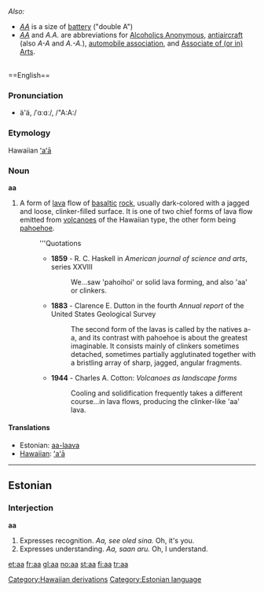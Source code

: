 {{wikipedia}}
''Also:''
* ''[[AA]]'' is a size of [[battery]] ("double A")
* ''[[AA]]'' and ''A.A.'' are abbreviations for [[Alcoholics Anonymous]], [[antiaircraft]] (also ''A-A'' and ''A.-A.''), [[automobile association]], and [[Associate of Arts|Associate of (or in) Arts]].
<br>
==English==

===Pronunciation===
* ä'ä, /ˈɑːɑː/, /"A:A:/

===Etymology===
Hawaiian [[ʻaʻā]]

===Noun===
'''aa'''

# A form of [[lava]] flow of [[basaltic]] [[rock]], usually dark-colored with a jagged and loose, clinker-filled surface. It is one of two chief forms of lava flow emitted from [[volcano]]es of the Hawaiian type, the other form being [[pahoehoe]].
#: '''Quotations
#:* '''1859''' - R. C. Haskell in ''American journal of science and arts'', series XXVIII
#:*: We...saw 'pahoihoi' or solid lava forming, and also 'aa' or clinkers.
#:* '''1883''' - Clarence E. Dutton in the fourth ''Annual report'' of the United States Geological Survey
#:*: The second form of the lavas is called by the natives a-a, and its contrast with pahoehoe is about the greatest imaginable. It consists mainly of clinkers sometimes detached, sometimes partially agglutinated together with a bristling array of sharp, jagged, angular fragments.
#:* '''1944''' - Charles A. Cotton: ''Volcanoes as landscape forms''
#:*: Cooling and solidification frequently takes a different course...in lava flows, producing the clinker-like 'aa' lava.

====Translations====
*Estonian: [[aa-laava]]
*[[Hawaiian]]: [[ʻaʻā]]
----
==Estonian==

===Interjection===
'''aa'''

#Expresses recognition. ''Aa, see oled sina.'' Oh, it's you.
#Expresses understanding. ''Aa, saan aru.'' Oh, I understand.

[[Category:Hawaiian derivations]]
[[Category:Estonian language]]

[[et:aa]]
[[fr:aa]]
[[gl:aa]]
[[no:aa]]
[[st:aa]]
[[fi:aa]]
[[tr:aa]]
